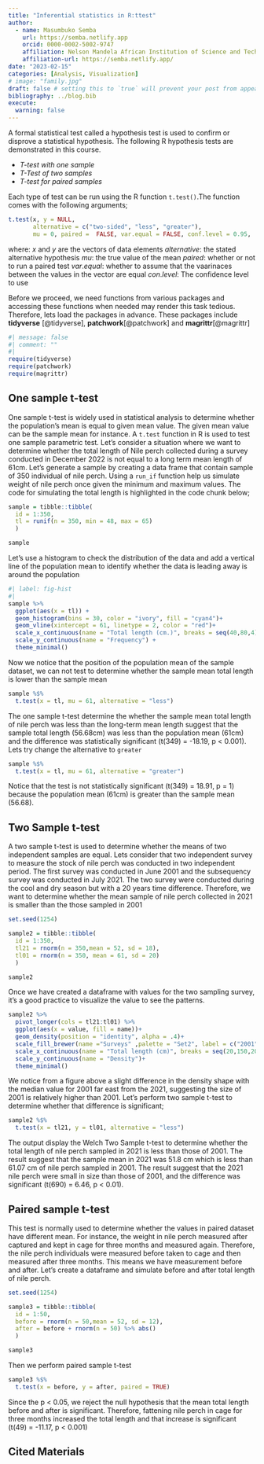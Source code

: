 ```yaml
---
title: "Inferential statistics in R:ttest"
author: 
  - name: Masumbuko Semba
    url: https://semba.netlify.app
    orcid: 0000-0002-5002-9747
    affiliation: Nelson Mandela African Institution of Science and Technology
    affiliation-url: https://semba.netlify.app/ 
date: "2023-02-15"
categories: [Analysis, Visualization]
# image: "family.jpg"
draft: false # setting this to `true` will prevent your post from appearing on your listing page until you're ready!
bibliography: ../blog.bib
execute: 
  warning: false
---
```



A formal statistical test called a hypothesis test is used to confirm or disprove a statistical hypothesis. The following R hypothesis tests are demonstrated in this course.

-   *T-test with one sample*
-   *T-Test of two samples*
-   *T-test for paired samples*

Each type of test can be run using the R function `t.test()`.The function comes with the following arguments;

```r
t.test(x, y = NULL, 
       alternative = c("two-sided", "less", "greater"),
       mu = 0, paired =  FALSE, var.equal = FALSE, conf.level = 0.95, ...)
```

where: 
  $x$ and $y$ are the vectors of data elements
  $alternative$: the stated alternative hypothesis
  $mu$: the true value of the mean
  $paired$: whether or not to run a paired test
  $var.equal$: whether to assume that the vaarinaces between the values in the vector are equal
  $con.level$: The confidence level to use
  
Before we proceed, we need functions from various packages and accessing these functions when needed may render this task tedious. Therefore, lets load the packages in advance. These packages include **tidyverse** [@tidyverse], **patchwork**[@patchwork] and **magrittr**[@magrittr]

```r
#| message: false
#| comment: ""
#| 
require(tidyverse)
require(patchwork)
require(magrittr)

```


## One sample t-test

One sample t-test is widely used in statistical analysis to determine whether the population's mean is equal to given mean value. The given mean value can be the sample mean for instance. A `t.test` function in R is used to test one sample parametric test. Let's consider a situation where we want to determine whether the total length of Nile perch collected during a survey conducted in December 2022 is not equal to a long term mean length of 61cm. Let's generate a sample by creating a data frame that contain sample of 350 individual of nile perch. Using a `run_if` function help us simulate weight of nile perch once given the minimum and maximum values. The code for simulating the total length is highlighted in the code chunk below;

```r

sample = tibble::tibble(
  id = 1:350,
  tl = runif(n = 350, min = 48, max = 65)
  )

sample

```

Let's use a histogram to check the distribution of the data and add a vertical line of the population mean to identify whether the data is leading away is around the population

```r
#| label: fig-hist
#| 
sample %>% 
  ggplot(aes(x = tl)) +
  geom_histogram(bins = 30, color = "ivory", fill = "cyan4")+
  geom_vline(xintercept = 61, linetype = 2, color = "red")+
  scale_x_continuous(name = "Total length (cm.)", breaks = seq(40,80,4)) +
  scale_y_continuous(name = "Frequency") +
  theme_minimal()
```

Now we notice that the position of the population mean of the sample dataset, we can not test to determine whether the sample mean total length is lower than the sample mean

```r
sample %$%
  t.test(x = tl, mu = 61, alternative = "less") 
```

The one sample t-test determine the whether the sample mean total length of nile perch was less than the long-term mean length suggest that the sample total length (56.68cm) was less than the population mean (61cm) and the difference was statistically significant  (t(349) = -18.19, p < 0.001). Lets try change the alternative to `greater`


```r
sample %$%
  t.test(x = tl, mu = 61, alternative = "greater")
```
Notice that the test is not statistically significant (t(349) = 18.91, p = 1) because the population mean (61cm) is greater than the sample mean (56.68).


## Two Sample t-test

A two sample t-test is used to determine whether the means of two independent samples are equal. Lets consider that two independent survey to measure the stock of nile perch was conducted in two independent period. The first survey was conducted in June 2001 and the subsequency survey was conducted in July 2021. The two survey were conducted during the cool and dry season but with a 20 years time difference. Therefore, we want to determine whether the mean sample of nile perch collected in 2021 is smaller than the those sampled in 2001


```r
set.seed(1254)

sample2 = tibble::tibble(
  id = 1:350,
  tl21 = rnorm(n = 350,mean = 52, sd = 18),
  tl01 = rnorm(n = 350, mean = 61, sd = 20)
  )

sample2

```

Once we have created a dataframe with values for the two sampling survey, it's a good practice to visualize the value to see the patterns.

```r
sample2 %>% 
  pivot_longer(cols = tl21:tl01) %>% 
  ggplot(aes(x = value, fill = name))+
  geom_density(position = "identity", alpha = .4)+
  scale_fill_brewer(name ="Surveys" ,palette = "Set2", label = c("2001", "2021"))+
  scale_x_continuous(name = "Total length (cm)", breaks = seq(20,150,20))+
  scale_y_continuous(name = "Density")+
  theme_minimal()
```

We notice from a figure above a slight difference in the density shape with the median value for 2001 far east from the 2021, suggesting the size of 2001 is relatively higher than 2001. Let's perform two sample t-test to determine whether that difference is significant;

```r
sample2 %$%
  t.test(x = tl21, y = tl01, alternative = "less") 
```

The output display the Welch Two Sample t-test to determine whether the total length of nile perch sampled in 2021 is less than those of 2001. The result suggest that the sample mean in 2021 was 51.8 cm which is less than 61.07 cm of nile perch sampled in 2001. The result suggest that the 2021 nile perch were small in size than those of 2001, and the difference was significant (t(690) = 6.46, p < 0.01).


## Paired sample t-test

This test is normally used to determine whether the values in paired dataset have different mean. For instance, the weight in nile perch measured after captured and kept in cage for three months and measured again. Therefore, the nile perch individuals were measured before taken to cage and then measured after three months. This means we have measurement before and after. Let's create a dataframe and simulate before and after total length of nile perch.

```r
set.seed(1254)

sample3 = tibble::tibble(
  id = 1:50,
  before = rnorm(n = 50,mean = 52, sd = 12),
  after = before + rnorm(n = 50) %>% abs()
  )

sample3


```

Then we perform paired sample t-test

```r

sample3 %$%
  t.test(x = before, y = after, paired = TRUE) 
```

Since the p < 0.05, we reject the null hypothesis that the mean total length before and after is significant. Therefore, fattening nile perch in cage for three months increased the total length and that increase is significant (t(49) = -11.17, p < 0.001)


## Cited Materials
